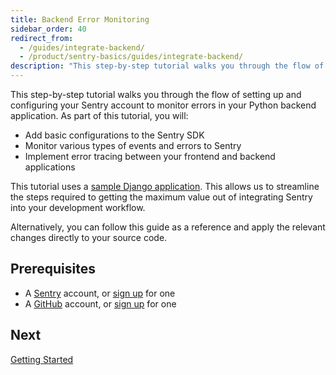 ```yaml
---
title: Backend Error Monitoring
sidebar_order: 40
redirect_from:
  - /guides/integrate-backend/
  - /product/sentry-basics/guides/integrate-backend/
description: "This step-by-step tutorial walks you through the flow of setting up and configuring your Sentry account to monitor errors in your Python backend application. You can follow this tutorial as a reference and apply the relevant changes directly to your source code."
---
```


This step-by-step tutorial walks you through the flow of setting up and configuring your Sentry account to monitor errors in your Python backend application. As part of this tutorial, you will:

- Add basic configurations to the Sentry SDK
- Monitor various types of events and errors to Sentry
- Implement error tracing between your frontend and backend applications

This tutorial uses a [sample Django application](https://github.com/sentry-tutorials/backend-monitoring). This allows us to streamline the steps required to getting the maximum value out of integrating Sentry into your development workflow.

Alternatively, you can follow this guide as a reference and apply the relevant changes directly to your source code.

## Prerequisites

- A [Sentry](https://sentry.io) account, or [sign up](https://sentry.io/signup/) for one
- A [GitHub](https://github.com/) account, or [sign up](https://github.com/join) for one

## Next

[Getting Started](/guides/integrate-backend/getting-started/)

